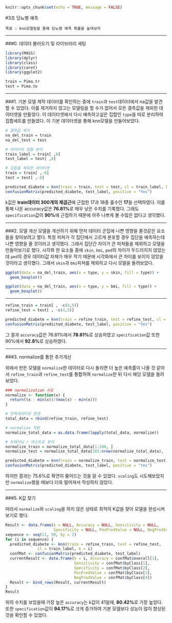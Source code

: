 ```r
knitr::opts_chunk$set(echo = TRUE, message = FALSE)
```

#3조 당뇨병 예측
```
목표 : knn모델링을 통해 당뇨병 예측 확률을 높여보자
```

--------------------------------------

###0. 데이터 불러오기 및 라이브러리 세팅

```r
library(MASS)
library(dplyr)
library(class)
library(caret)
library(ggplot2)

train = Pima.tr
test = Pima.te
```

-----------------------------------------

###1. 기본 모델 제작
데이터를 확인하는 중에 `train`과 `test`데이터에서 na값을 발견할 수 있었다. 이를 제거하지 않고는 모델링을 할 수가 없어서 모든 결측값을 제외한 데이터셋을 만들었다. 이 데이터셋에서 다시 예측하고싶은 집합인 `type`을 따로 분리하여 집합세트를 만들었다. 이 기본 데이터셋을 통해 knn모델을 만들어보았다.

```r
# 결측값 제거
na_del_train = train
na_del_test = test

# 데이터의 집합 분리
train_label = train[ ,8]
test_label = test[ ,8]

# 집합을 제외한 데이터셋
train = train[ ,-8]
test = test[ ,-8]

predicted_diabete = knn(train = train, test = test, cl = train_label, k = 17)
confusionMatrix(predicted_diabete, test_label, positive = "Yes")
```

k값은 **train데이터 300개의 제곱근**에 근접한 17과 18중 홀수인 **17**을 선택하였다. 이를 통해 나온 accuracy값은 **76.81%**로 매우 낮은 수치를 기록했다. 그래도 `specification`값이 **90%**에 근접하기 때문에 아주 나쁘게 볼 수많은 없다고 생각했다. 

------------------------------------

###2. 모델 개선
모델을 개선하기 위해 먼저 데이터 군집에 나쁜 영향을 줄것같은 요소들을 찾아보려고 했다. 특정 피쳐가 각 집단에서 고르게 분포할 경우 집단을 예측하는데 나쁜 영향을 줄 것이라고 생각했다. 그래서 집단간 차이가 큰 피쳐들을 제외하고 모델을 만들어보기로 했다. 시각화 한 요소들 중에 `skin`, `bmi`, `ped`의 차이가 두드러지지 않았는데 `ped`의 경우 데이터값 자체가 매우 작기 때문에 시각화에서 큰 차이를 보이지 않았을 것이라고 생각했다. 그래서 `skin`과 `bmi`피쳐를 제외하고 다시 모델을 돌려보았다.

```r
ggplot(data = na_del_train, aes(x = type, y = skin, fill = type)) +
  geom_boxplot()

ggplot(data = na_del_train, aes(x = type, y = bmi, fill = type)) +
  geom_boxplot()
```
---------------------------------------

```r
refine_train = train[ , -c(4,5)]
refine_test = test[ , -c(4,5)]

predicted_diabete = knn(train = refine_train, test = refine_test, cl = train_label, k = 17)
confusionMatrix(predicted_diabete, test_label, positive = "Yes")
```

그 결과 `accuracy`값은 76.81%에서 **78.61%**로 상승하였고 `specification`값 또한 90%에서 **92.8%**로 상승하였다. 

-------------------------------------------

###3. normalize를 통한 추가개선

위에서 만든 모델을 `normalize`한 데이터로 다시 돌리면 더 높은 예측률이 나올 것 같아서 `refine_train`과 `refine_test`를 통합하여 `normalize`한 뒤 다시 해당 모델을 돌려보았다.

```r
### normalization 시도
normalize <- function(x) {
  return((x - min(x))/(max(x) - min(x)))
}

# 전체데이터로 변경
total_data = rbind(refine_train, refine_test)

# normalize 적용
normalize_total_data = as.data.frame(lapply(total_data, normalize))

# 트레이닝 / 테스트로 분리
normalize_train = normalize_total_data[1:200, ]
normalize_test = normalize_total_data[201:nrow(normalize_total_data), ]

predicted_diabete = knn(train = normalize_train, test = normalize_test, cl = train_label, k = 17)
confusionMatrix(predicted_diabete, test_label, positive = "Yes")
```

하지만 결과는 75.6%로 확연히 줄어드는 것을 알 수 있었다. `scaling`도 시도해보았지만 `normalize`했을 때보다 더욱 떨어져서 작성하지 않았다.

-------------------------------------------

###5. K값 찾기

따라서 `normalize`와 `scaling`을 하지 않은 상태로 최적의 K값을 찾아 모델을 완성시켜보기로 했다.

```r
Result <- data.frame(k = NULL, Accuracy = NULL, Sensitivity = NULL,
                     Specificity = NULL, PosPredValue = NULL, NegPredValue = NULL)
sequence <- seq(11, 50, by = 2)
for (i in sequence) {
  predicted_diabete <- knn(train = refine_train, test = refine_test,
              cl = train_label, k = i)
  confMat <- confusionMatrix(predicted_diabete, test_label)
  currentResult <- data.frame(k = i, Accuracy = confMat$overall[1],
                              Sensitivity = confMat$byClass[1],
                              Specificity = confMat$byClass[2],
                              PosPredValue = confMat$byClass[3], 
                              NegPredValue = confMat$byClass[4])
  Result <- bind_rows(Result, currentResult)
}
Result
```

위의 수치를 보았을때 가장 높은 `accuracy`는 k값이 41일때, **80.42%**로 가장 높았다. 또한 `specification`값이 **94.17%**로 크게 증가하여 기본 모델보다 성능이 많이 향상된 것을 확인할 수 있었다.




















